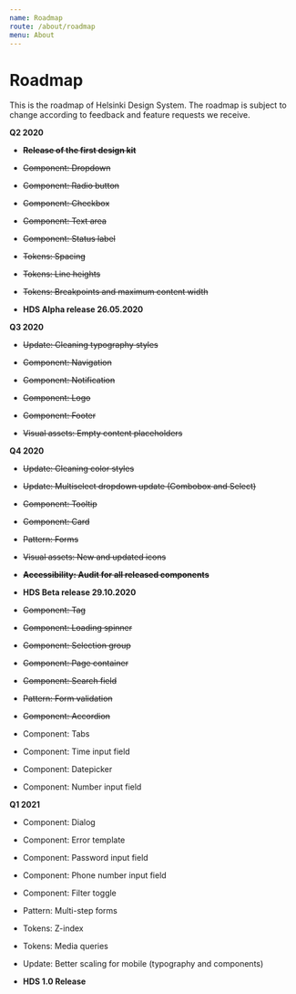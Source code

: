 ```yaml
---
name: Roadmap
route: /about/roadmap
menu: About
---
```



# Roadmap

<LargeParagraph>
   This is the roadmap of Helsinki Design System. The roadmap is subject to change according to feedback and feature requests we receive.
</LargeParagraph>

**Q2 2020**

- ~~**Release of the first design kit**~~
- ~~Component: Dropdown~~
- ~~Component: Radio button~~
- ~~Component: Checkbox~~
- ~~Component: Text area~~
- ~~Component: Status label~~
- ~~Tokens: Spacing~~
- ~~Tokens: Line heights~~
- ~~Tokens: Breakpoints and maximum content width~~


- **HDS Alpha release 26.05.2020**


**Q3 2020**

- ~~Update: Cleaning typography styles~~


- ~~Component: Navigation~~
- ~~Component: Notification~~
- ~~Component: Logo~~
- ~~Component: Footer~~
- ~~Visual assets: Empty content placeholders~~


**Q4 2020**

- ~~Update: Cleaning color styles~~
- ~~Update: Multiselect dropdown update (Combobox and Select)~~


- ~~Component: Tooltip~~
- ~~Component: Card~~
- ~~Pattern: Forms~~
- ~~Visual assets: New and updated icons~~


- ~~**Accessibility: Audit for all released components**~~


- **HDS Beta release 29.10.2020**


- ~~Component: Tag~~
- ~~Component: Loading spinner~~
- ~~Component: Selection group~~
- ~~Component: Page container~~
- ~~Component: Search field~~
- ~~Pattern: Form validation~~
- ~~Component: Accordion~~


- Component: Tabs
- Component: Time input field
- Component: Datepicker
- Component: Number input field


**Q1 2021**

- Component: Dialog
- Component: Error template
- Component: Password input field
- Component: Phone number input field
- Component: Filter toggle


- Pattern: Multi-step forms


- Tokens: Z-index
- Tokens: Media queries


- Update: Better scaling for mobile (typography and components)


- **HDS 1.0 Release**
